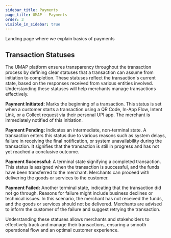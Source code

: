 ```yaml
---
sidebar_title: Payments
page_title: UMAP - Payments
order: 3
visible_in_sidebar: true
---
```



Landing page where we explain basics of payments

## Transaction Statuses

The UMAP platform ensures transparency throughout the transaction process by defining clear statuses that a transaction can assume from initiation to completion. These statuses reflect the transaction's current state, based on the responses received from various entities involved. Understanding these statuses will help merchants manage transactions effectively.

**Payment Initiated:** Marks the beginning of a transaction. This status is set when a customer starts a transaction using a QR Code, In-App Flow, Intent Link, or a Collect request via their personal UPI app. The merchant is immediately notified of this initiation.

**Payment Pending:** Indicates an intermediate, non-terminal state. A transaction enters this status due to various reasons such as system delays, failure in receiving the final notification, or system unavailability during the transaction. It signifies that the transaction is still in progress and has not yet reached a conclusive outcome.

**Payment Successful:** A terminal state signifying a completed transaction. This status is assigned when the transaction is successful, and the funds have been transferred to the merchant. Merchants can proceed with delivering the goods or services to the customer.

**Payment Failed:** Another terminal state, indicating that the transaction did not go through. Reasons for failure might include business declines or technical issues. In this scenario, the merchant has not received the funds, and the goods or services should not be delivered. Merchants are advised to inform the customer of the failure and suggest retrying the transaction.


Understanding these statuses allows merchants and stakeholders to effectively track and manage their transactions, ensuring a smooth operational flow and an optimal customer experience.

